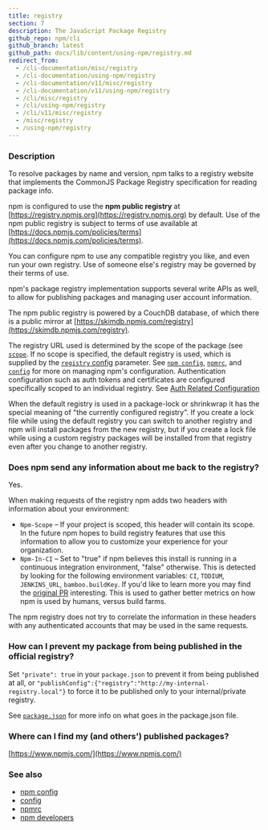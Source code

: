 ```yaml
---
title: registry
section: 7
description: The JavaScript Package Registry
github_repo: npm/cli
github_branch: latest
github_path: docs/lib/content/using-npm/registry.md
redirect_from:
  - /cli-documentation/misc/registry
  - /cli-documentation/using-npm/registry
  - /cli-documentation/v11/misc/registry
  - /cli-documentation/v11/using-npm/registry
  - /cli/misc/registry
  - /cli/using-npm/registry
  - /cli/v11/misc/registry
  - /misc/registry
  - /using-npm/registry
---
```


### Description

To resolve packages by name and version, npm talks to a registry website that implements the CommonJS Package Registry specification for reading package info.

npm is configured to use the **npm public registry** at [https://registry.npmjs.org](https://registry.npmjs.org) by default. Use of the npm public registry is subject to terms of use available at [https://docs.npmjs.com/policies/terms](https://docs.npmjs.com/policies/terms).

You can configure npm to use any compatible registry you like, and even run your own registry. Use of someone else's registry may be governed by their terms of use.

npm's package registry implementation supports several write APIs as well, to allow for publishing packages and managing user account information.

The npm public registry is powered by a CouchDB database, of which there is a public mirror at [https://skimdb.npmjs.com/registry](https://skimdb.npmjs.com/registry).

The registry URL used is determined by the scope of the package (see [`scope`](/cli/v11/using-npm/scope). If no scope is specified, the default registry is used, which is supplied by the [`registry` config](/cli/v11/using-npm/config#registry) parameter. See [`npm config`](/cli/v11/commands/npm-config), [`npmrc`](/cli/v11/configuring-npm/npmrc), and [`config`](/cli/v11/using-npm/config) for more on managing npm's configuration. Authentication configuration such as auth tokens and certificates are configured specifically scoped to an individual registry. See [Auth Related Configuration](/cli/v11/configuring-npm/npmrc#auth-related-configuration)

When the default registry is used in a package-lock or shrinkwrap it has the special meaning of "the currently configured registry". If you create a lock file while using the default registry you can switch to another registry and npm will install packages from the new registry, but if you create a lock file while using a custom registry packages will be installed from that registry even after you change to another registry.

### Does npm send any information about me back to the registry?

Yes.

When making requests of the registry npm adds two headers with information about your environment:

- `Npm-Scope` – If your project is scoped, this header will contain its scope. In the future npm hopes to build registry features that use this information to allow you to customize your experience for your organization.
- `Npm-In-CI` – Set to "true" if npm believes this install is running in a continuous integration environment, "false" otherwise. This is detected by looking for the following environment variables: `CI`, `TDDIUM`, `JENKINS_URL`, `bamboo.buildKey`. If you'd like to learn more you may find the [original PR](https://github.com/npm/npm-registry-client/pull/129) interesting. This is used to gather better metrics on how npm is used by humans, versus build farms.

The npm registry does not try to correlate the information in these headers with any authenticated accounts that may be used in the same requests.

### How can I prevent my package from being published in the official registry?

Set `"private": true` in your `package.json` to prevent it from being published at all, or `"publishConfig":{"registry":"http://my-internal-registry.local"}` to force it to be published only to your internal/private registry.

See [`package.json`](/cli/v11/configuring-npm/package-json) for more info on what goes in the package.json file.

### Where can I find my (and others') published packages?

[https://www.npmjs.com/](https://www.npmjs.com/)

### See also

- [npm config](/cli/v11/commands/npm-config)
- [config](/cli/v11/using-npm/config)
- [npmrc](/cli/v11/configuring-npm/npmrc)
- [npm developers](/cli/v11/using-npm/developers)
